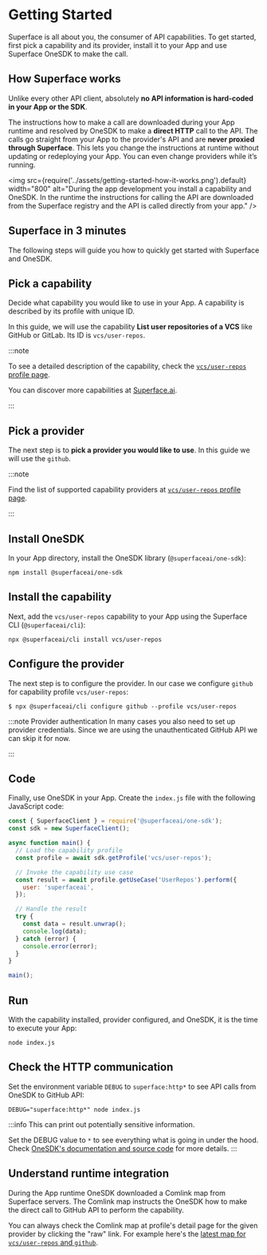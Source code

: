# Getting Started

Superface is all about you, the consumer of API capabilities. To get started, first pick a capability and its provider, install it to your App and use Superface OneSDK to make the call.

## How Superface works

Unlike every other API client, absolutely **no API information is hard-coded in your App or the SDK**.

The instructions how to make a call are downloaded during your App runtime and resolved by OneSDK to make a **direct HTTP** call to the API. The calls go straight from your App to the provider's API and are **never proxied through Superface**. This lets you change the instructions at runtime without updating or redeploying your App. You can even change providers while it’s running.

<img
  src={require('../assets/getting-started-how-it-works.png').default}
  width="800"
  alt="During the app development you install a capability and OneSDK. In the runtime the instructions for calling the API are downloaded from the Superface registry and the API is called directly from your app."
/>

## Superface in 3 minutes

The following steps will guide you how to quickly get started with Superface and OneSDK.

## Pick a capability

Decide what capability you would like to use in your App. A capability is described by its profile with unique ID.

In this guide, we will use the capability **List user repositories of a VCS** like GitHub or GitLab. Its ID is `vcs/user-repos`.

:::note

To see a detailed description of the capability, check the [`vcs/user-repos` profile page](https://superface.ai/vcs/user-repos).

You can discover more capabilities at [Superface.ai](https://superface.ai/catalog).

:::

## Pick a provider

The next step is to **pick a provider you would like to use**. In this guide we will use the `github`.

:::note

Find the list of supported capability providers at [`vcs/user-repos` profile page](https://superface.ai/vcs/user-repos).

:::

## Install OneSDK

In your App directory, install the OneSDK library (`@superfaceai/one-sdk`):

```shell
npm install @superfaceai/one-sdk
```

## Install the capability

Next, add the `vcs/user-repos` capability to your App using the Superface CLI (`@superfaceai/cli`):

```shell
npx @superfaceai/cli install vcs/user-repos
```

## Configure the provider

The next step is to configure the provider. In our case we configure `github` for capability profile `vcs/user-repos`:

```shell
$ npx @superfaceai/cli configure github --profile vcs/user-repos
```

:::note Provider authentication
In many cases you also need to set up provider credentials. Since we
are using the unauthenticated GitHub API we can skip it for now.

<!-- TODO:
To learn how to authenticate providers check the provider authentication.
-->

:::

## Code

Finally, use OneSDK in your App. Create the `index.js` file with the following JavaScript code:

```js title="index.js"
const { SuperfaceClient } = require('@superfaceai/one-sdk');
const sdk = new SuperfaceClient();

async function main() {
  // Load the capability profile
  const profile = await sdk.getProfile('vcs/user-repos');

  // Invoke the capability use case
  const result = await profile.getUseCase('UserRepos').perform({
    user: 'superfaceai',
  });

  // Handle the result
  try {
    const data = result.unwrap();
    console.log(data);
  } catch (error) {
    console.error(error);
  }
}

main();
```

## Run

With the capability installed, provider configured, and OneSDK, it is the time to execute your App:

```shell
node index.js
```

## Check the HTTP communication

Set the environment variable `DEBUG` to `superface:http*` to see API calls from OneSDK to GitHub API:

```shell
DEBUG="superface:http*" node index.js
```

:::info
This can print out potentially sensitive information.

Set the DEBUG value to `*` to see everything what is going in under the hood. Check [OneSDK's documentation and source code](https://github.com/superfaceai/one-sdk-js) for more details.
:::

## Understand runtime integration

During the App runtime OneSDK downloaded a Comlink map from Superface servers. The Comlink map instructs the OneSDK how to make the direct call to GitHub API to perform the capability.

You can always check the Comlink map at profile's detail page for the given provider by clicking the "raw" link. For example here's the [latest map for `vcs/user-repos` and `github`](https://superface.ai/raw/vcs/user-repos.github@1.0.suma).
